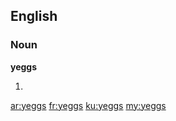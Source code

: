 ==English==

===Noun===
'''yeggs'''

# {{plural of|yegg}}

[[ar:yeggs]]
[[fr:yeggs]]
[[ku:yeggs]]
[[my:yeggs]]